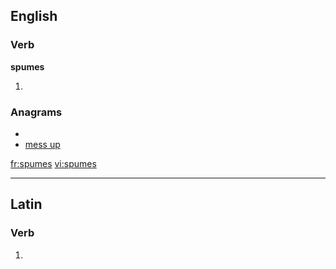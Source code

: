 
==English==

===Verb===
'''spumes'''

# {{third-person singular of|[[spume]]}}

===Anagrams===
* {{alphagram|empssu}}
* [[mess up#English|mess up]]

[[fr:spumes]]
[[vi:spumes]]

----
==Latin==

===Verb===
{{la-verb-form|spūmēs}}

# {{conjugation of|spumo|spūmō|2|s|pres|act|sub|lang=la}}
{{count page|[[Wiktionary:Page count]]}}
{{rfc-auto}}
